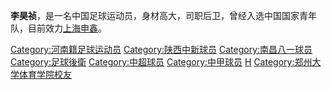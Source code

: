 {{blpunsourced|time=2018-05-30T23:45:02+00:00}}
{{expand|time=2018-05-30T23:45:02+00:00}}
{{noteta|G1=足球}}{{Football player infobox
| playername = 李昊祯
| fullname = 李昊祯
| englishfullname = Li Haozhen
| height = {{height|m=1.90}}
| dateofbirth = {{birth date and age|1989|1|3}}
| countryofbirth = {{CHN}}
| cityofbirth = [[河南|河南]]
| currentclub = [[上海申鑫|上海申鑫]]
| clubnumber = 6
| position = 后卫
| youthyears =
| youthclubs = [[上海申花足球学校|上海申花足球学校]]
| years = 2008-2010<br/>2009-2010<br/>2011-2012
| clubs = [[陕西中新|陕西中新]]<br/>→[[南昌衡源|南昌衡源]]''（租借）''<br/>[[上海申鑫|上海申鑫]]
| caps(goals) = 1 (0) <br> 14 (0)
| nationalyears =
| nationalteam =
| nationalcaps(goals) =
| pcupdate = 2009-01-01
|}}
'''李昊祯'''{{BD|1989年|1月3日|||L}}，是一名中国足球运动员，身材高大，司职后卫，曾经入选中国国家青年队，目前效力[[上海申鑫|上海申鑫]]。

{{2010年中超分类名单南昌}}
{{2011年中超分类名单南昌}}
{{2012年中超分类名单南昌}}
{{2013年中超分类名单上海申鑫}}

{{DEFAULTSORT:LI Haozhen}}
[[Category:河南籍足球运动员|Category:河南籍足球运动员]]
[[Category:陕西中新球员|Category:陕西中新球员]]
[[Category:南昌八一球员|Category:南昌八一球员]]
[[Category:足球後衛|Category:足球後衛]]
[[Category:中超球员|Category:中超球员]]
[[Category:中甲球员|Category:中甲球员]]
[[Category:李姓|H]]
[[Category:郑州大学体育学院校友|Category:郑州大学体育学院校友]]